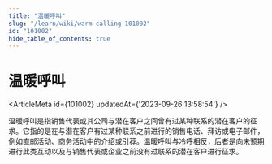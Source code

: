 ```yaml
---
title: "温暖呼叫"
slug: "/learn/wiki/warm-calling-101002"
id: "101002"
hide_table_of_contents: true
---
```



# 温暖呼叫

<ArticleMeta id={101002} updatedAt={'2023-09-26 13:58:54'} />
<div className='border-solid border-b border-t-0 my-4 border-[var(--ifm-color-gray-300)]' />

温暖呼叫是指销售代表或其公司与潜在客户之间曾有过某种联系的潜在客户的征求。它指的是在与潜在客户有过某种联系之前进行的销售电话、拜访或电子邮件，例如直邮活动、商务活动中的介绍或引荐。温暖呼叫与冷呼相反，后者是向未预期进行此类互动以及与销售代表或企业之前没有过联系的潜在客户进行征求。

